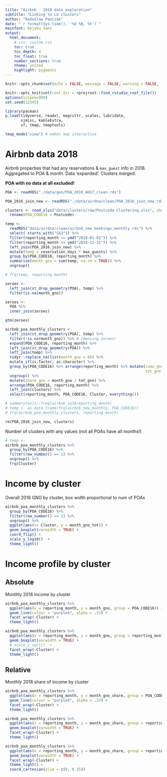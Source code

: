 ```yaml
---
title: "Airbnb - 2018 data exploration"
subtitle: "Linking to LU clusters"
author: "Radoslaw Panczak"
date: "`r format(Sys.time(), '%d %B, %Y')`"
mainfont: DejaVu Sans
output: 
  html_document: 
    # css: custom.css
    toc: true
    toc_depth: 4
    toc_float: true
    number_sections: true
    theme: united 
    highlight: pygments 
---
```


<!-- ------------------------------------------------------------ --> 
<!-- ------------------------------------------------------------ --> 

```r
knitr::opts_chunk$set(echo = FALSE, message = FALSE, warning = FALSE, fig.width=8, fig.height=6, dpi=300, out.width="800px", out.height="600px")

knitr::opts_knit$set(root.dir = rprojroot::find_rstudio_root_file())
options(scipen=999)
set.seed(12345)

library(pacman) 
p_load(tidyverse, readxl, magrittr, scales, lubridate,
       sjmisc, kableExtra, 
       sf, tmap, tmaptools)

tmap_mode("view") # makes map interactive
```

# Airbnb data 2018

Airbnb properties that had any reservations & `max_guest` info in 2018. 
Aggregated to POA & month. 
Data 'expanded'.
Clusters merged.

**POA with no data at all excluded!**

```r
POA <- readRDS("./data/geo/POA_2016_AUST_clean.rds")

POA_2016_join_new <- readRDS("./data/airdna/clean/POA_2016_join_new.rds")

clusters <- read_xlsx("data/clusters/raw/Postcode Clustering.xlsx", sheet = "Postcode Cluster Data") %>% 
  rename(POA_CODE16 = Postcode)

temp <- 
  readRDS("data/airdna/clean/airbnb_new_bookings_monthly.rds") %>% 
  select(-starts_with("SA3")) %>% 
  filter(reporting_month >= ymd("2018-01-01")) %>% 
  filter(reporting_month <= ymd("2018-12-31")) %>% 
  left_join(POA_2016_join_new) %>% 
  mutate(temp = reservation_days * max_guests) %>% 
  group_by(POA_CODE16, reporting_month) %>% 
  summarise(month_gno = sum(temp, na.rm = TRUE)) %>% 
  ungroup()

# frq(temp, reporting_month)

zeroes <- 
  left_join(st_drop_geometry(POA), temp) %>% 
  filter(is.na(month_gno))

zeroes <- 
  POA %>% 
  inner_join(zeroes)

qtm(zeroes)

airbnb_poa_monthly_clusters <- 
  left_join(st_drop_geometry(POA), temp) %>% 
  filter(!is.na(month_gno)) %>% # removing zeroes!
  expand(POA_CODE16, reporting_month) %>% 
  left_join(st_drop_geometry(POA)) %>% 
  left_join(temp) %>% 
  tidyr::replace_na(list(month_gno = 0)) %>% 
  mutate_if(is.factor, as.character) %>% 
  group_by(POA_CODE16) %>% arrange(reporting_month) %>% mutate(cumu_gno = cumsum(month_gno),
                                                               tot_gno = sum(month_gno)) %>% 
  ungroup() %>% 
  mutate(share_gno = month_gno / tot_gno) %>% 
  arrange(POA_CODE16, reporting_month) %>% 
  left_join(clusters) %>% 
  select(reporting_month, POA_CODE16, Cluster, everything())

# summarytools::freq(airbnb_sa3$reporting_month)
# temp <- as.data.frame(frq(airbnb_new_monthly, POA_CODE16))
# frq(airbnb_poa_monthly_clusters, reporting_month)

rm(POA_2016_join_new, clusters)
```

Number of clusters with any values (not all POAs have all months!)

```r
# temp <- 
airbnb_poa_monthly_clusters %>% 
  group_by(POA_CODE16) %>% 
  filter(row_number() == 1) %>% 
  ungroup() %>% 
  frq(Cluster)
```

# Income by cluster

Overall 2018 GNO by cluster, box width proportional to num of POAs

```r
airbnb_poa_monthly_clusters %>% 
  group_by(POA_CODE16) %>% 
  filter(row_number() == 1) %>% 
  ungroup() %>% 
  ggplot(aes(x= Cluster, y = month_gno_tot)) + 
  geom_boxplot(varwidth = TRUE) +
  coord_flip() +
  scale_y_log10()  +
  theme_light()
```

# Income profile by cluster

## Absolute

Monthly 2018 income by cluster

```r
airbnb_poa_monthly_clusters %>% 
  ggplot(aes(x = reporting_month, y = month_gno, group = POA_CODE16)) + 
  geom_line(colour = "purple4", alpha = .33) +
  facet_wrap(~Cluster) +
  theme_light()
```

```r
airbnb_poa_monthly_clusters %>% 
  ggplot(aes(x = reporting_month, y = month_gno, group = reporting_month)) + 
  geom_boxplot(varwidth = TRUE) +
  # scale_y_sqrt()  +
  facet_wrap(~Cluster) +
  theme_light()
```

## Relative

Monthly 2018 share of income by cluster

```r
airbnb_poa_monthly_clusters %>% 
  ggplot(aes(x = reporting_month, y = month_gno_share, group = POA_CODE16)) + 
  geom_line(colour = "purple4", alpha = .33) +
  facet_wrap(~Cluster) +
  theme_light()
```

```r
airbnb_poa_monthly_clusters %>% 
  ggplot(aes(x = reporting_month, y = month_gno_share, group = reporting_month)) + 
  geom_boxplot(varwidth = TRUE) +
  facet_wrap(~Cluster) +
  theme_light()
```

```r
airbnb_poa_monthly_clusters %>% 
  ggplot(aes(x = reporting_month, y = month_gno_share, group = reporting_month)) + 
  geom_boxplot(varwidth = TRUE) +
  facet_wrap(~Cluster) +
  theme_light() + 
  coord_cartesian(ylim = c(0, 0.25))
```